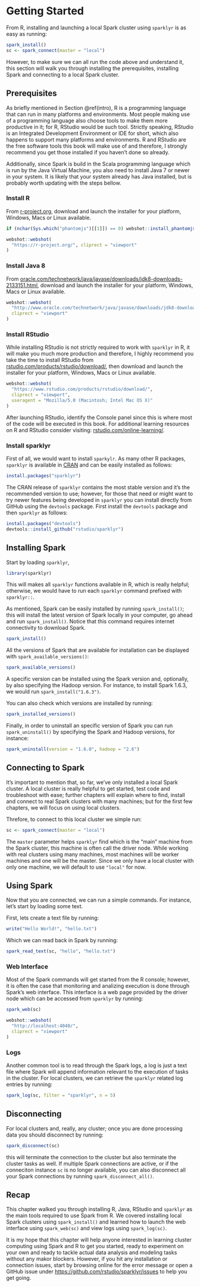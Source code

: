 # Getting Started {#started}

From R, installing and launching a local Spark cluster using `sparklyr` is as easy as running:

```r
spark_install()
sc <- spark_connect(master = "local")
```

However, to make sure we can all run the code above and understand it, this section will walk you through installing the prerequisites, installing Spark and connecting to a local Spark cluster.

## Prerequisites {#prerequisites}

As briefly mentioned in Section \@ref(intro), R is a programming language that can run in many platforms and environments. Most people making use of a programming language also choose tools to make them more productive in it; for R, RStudio would be such tool. Strictly speaking, RStudio is an Integrated Development Environment or IDE for short, which also happens to support many platforms and environments. R and RStudio are the free software tools this book will make use of and therefore, I strongly recommend you get those installed if you haven't done so already. 

Additionally, since Spark is build in the Scala programming language which is run by the Java Virtual Machine, you also need to install Java 7 or newer in your system. It is likely that your system already has Java installed, but is probably worth updating with the steps bellow.

### Install R

From [r-project.org](https://r-project.org/), download and launch the installer for your platform, Windows, Macs or Linux available.

```r
if (nchar(Sys.which("phantomjs")[[1]]) == 0) webshot::install_phantomjs()

webshot::webshot(
  "https://r-project.org/", cliprect = "viewport"
)
```

### Install Java 8

From [oracle.com/technetwork/java/javase/downloads/jdk8-downloads-2133151.html](http://www.oracle.com/technetwork/java/javase/downloads/jdk8-downloads-2133151.html), download and launch the installer for your platform, Windows, Macs or Linux available.

```r
webshot::webshot(
  "http://www.oracle.com/technetwork/java/javase/downloads/jdk8-downloads-2133151.html",
  cliprect = "viewport"
)
```

### Install RStudio

While installing RStudio is not strictly required to work with `sparklyr` in R, it will make you much more production and therefore, I highly recommend you take the time to install RStudio from [rstudio.com/products/rstudio/download/](https://www.rstudio.com/products/rstudio/download/), then download and launch the installer for your platform, Windows, Macs or Linux available.

```r
webshot::webshot(
  "https://www.rstudio.com/products/rstudio/download/",
  cliprect = "viewport",
  useragent = "Mozilla/5.0 (Macintosh; Intel Mac OS X)"
)
```

After launching RStudio, identify the Console panel since this is where most of the code will be executed in this book. For additional learning resources on R and RStudio consider visiting: [rstudio.com/online-learning/](https://www.rstudio.com/online-learning/).

### Install sparklyr

First of all, we would want to install `sparkylr`. As many other R packages, `sparklyr` is available in [CRAN](https://CRAN.R-project.org/package=sparklyr) and can be easily installed as follows:

```r
install.packages("sparklyr")
```

The CRAN release of `sparklyr` contains the most stable version and it's the recommended version to use; however, for those that need or might want to try newer features being developed in `sparklyr` you can install directly from GitHub using the `devtools` package. First install the `devtools` package and then `sparklyr` as follows:

```r
install.packages("devtools")
devtools::install_github("rstudio/sparklyr")
```

## Installing Spark {#installing-spark}

Start by loading `sparklyr`, 

```r
library(sparklyr)
```

This will makes all `sparklyr` functions available in R, which is really helpful; otherwise, we would have to run each `sparklyr` command prefixed with `sparklyr::`.

As mentioned, Spark can be easily installed by running `spark_install()`; this will install the latest version of Spark locally in your computer, go ahead and run `spark_install()`. Notice that this command requires internet connectivity to download Spark.

```r
spark_install()
```

All the versions of Spark that are available for installation can be displayed with `spark_available_versions()`:

```r
spark_available_versions()
```

A specific version can be installed using the Spark version and, optionally, by also specifying the Hadoop version. For instance, to install Spark 1.6.3, we would run `spark_install("1.6.3")`.

You can also check which versions are installed by running:

```r
spark_installed_versions()
```

Finally, in order to uninstall an specific version of Spark you can run `spark_uninstall()` by specifying the Spark and Hadoop versions, for instance:

```r
spark_uninstall(version = "1.6.0", hadoop = "2.6")
```

## Connecting to Spark

It's important to mention that, so far, we've only installed a local Spark cluster. A local cluster is really helpful to get started, test code and troubleshoot with ease; further chapters will explain where to find, install and connect to real Spark clusters with many machines; but for the first few chapters, we will focus on using local clusters.

Threfore, to connect to this local cluster we simple run:

```r
sc <- spark_connect(master = "local")
```

The `master` parameter helps `sparklyr` find which is the "main" machine from the Spark cluster, this machine is often call the driver node. While working with real clusters using many machines, most machines will be worker machines and one will be the master. Since we only have a local cluster with only one machine, we will default to use `"local"` for now.

## Using Spark

Now that you are connected, we can run a simple commands. For instance, let's start by loading some text.

First, lets create a text file by running:

```r
write("Hello World!", "hello.txt")
```

Which we can read back in Spark by running:

```r
spark_read_text(sc, "hello", "hello.txt")
```

### Web Interface

Most of the Spark commands will get started from the R console; however, it is often the case that monitoring and analizing execution is done through Spark's web interface. This interface is a web page provided by the driver node which can be accessed from `sparklyr` by running:

```r
spark_web(sc)
```

```r
webshot::webshot(
  "http://localhost:4040/",
  cliprect = "viewport"
)
```

### Logs

Another common tool is to read through the Spark logs, a log is just a text file where Spark will append information relevant to the execution of tasks in the cluster. For local clusters, we can retrieve the `sparklyr` related log entries by running:

```r
spark_log(sc, filter = "sparklyr", n = 5)
```

## Disconnecting

For local clusters and, really, any cluster; once you are done processing data you should disconnect by running:

```r
spark_disconnect(sc)
```

this will terminate the connection to the cluster but also terminate the cluster tasks as well. If multiple Spark connections are active, or if the conneciton instance `sc` is no longer available, you can also disconnect all your Spark connections by running `spark_disconnect_all()`.

## Recap

This chapter walked you through installing R, Java, RStudio and `sparklyr` as the main tools required to use Spark from R. We covered installing local Spark clusters using `spark_install()` and learned how to launch the web interface using `spark_web(sc)` and view logs using `spark_log(sc)`.

It is my hope that this chapter will help anyone interested in learning cluster computing using Spark and R to get you started, ready to experiment on your own and ready to tackle actual data analysis and modeling tasks without any makor blockers. However, if you hit any installation or connection issues, start by browsing online for the error message or open a GitHub issue under [https://github.com/rstudio/sparklyr/issues](https://github.com/rstudio/sparklyr/issues) to help you get going.
